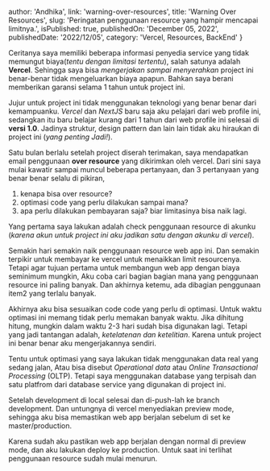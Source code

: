 
  author: 'Andhika',
  link: 'warning-over-resources',
  title: 'Warning Over Resources',
  slug: 'Peringatan penggunaan resource yang hampir mencapai limitnya.',
  isPublished: true,
  publishedOn: 'December 05, 2022',
  publishedDate: '2022/12/05',
  category: 'Vercel, Resources, BackEnd'
}

Ceritanya saya memiliki beberapa informasi penyedia service yang tidak memungut biaya(_tentu dengan limitasi tertentu_),
salah satunya adalah **Vercel**.
Sehingga saya bisa _mengerjakan sampai menyerahkan_ project ini benar-benar tidak mengeluarkan biaya apapun.
Bahkan saya berani memberikan garansi selama 1 tahun untuk project ini.

Jujur untuk project ini tidak menggunakan teknologi yang benar benar dari kemampuanku.
_Vercel_ dan _NextJS_ baru saja aku pelajari dari web profile ini, sedangkan itu baru belajar kurang dari 1 tahun dari web profile ini selesai di **versi 1.0**.
Jadinya struktur, design pattern dan lain lain tidak aku hiraukan di project ini (_yang penting Jadi!_).

<ImageBlur 
  alt="chris-curry" 
  src="/warning-vercel-over-resource.png" 
  width="500" 
  height="500" 
/>

Satu bulan berlalu setelah project diserah terimakan, saya mendapatkan email penggunaan **over resource** yang dikirimkan oleh vercel. Dari sini saya mulai kawatir sampai muncul beberapa pertanyaan, dan 3 pertanyaan yang benar benar selalu di pikiran,

1. kenapa bisa over resource?
2. optimasi code yang perlu dilakukan sampai mana?
3. apa perlu dilakukan pembayaran saja? biar limitasinya bisa naik lagi.

Yang pertama saya lakukan adalah check penggunaan resource di akunku (_karena akun untuk project ini aku jadikan satu dengan akunku di vercel_).

<ImageBlur 
  alt="chris-curry" 
  src="/graph-resource.png" 
  width="500" 
  height="500" 
/>

Semakin hari semakin naik penggunaan resource web app ini.
Dan semakin terpikir untuk membayar ke vercel untuk menaikkan limit resourcenya.
Tetapi agar tujuan pertama untuk membangun web app dengan biaya seminimum mungkin,
Aku coba cari bagian bagian mana yang penggunaan resource ini paling banyak.
Dan akhirnya ketemu, ada dibagian penggunaan item2 yang terlalu banyak.

<ImageBlur 
  alt="chris-curry" 
  src="/usage-resource.png" 
  width="500" 
  height="500" 
/>

Akhirnya aku bisa sesuaikan code code yang perlu di optimasi.
Untuk waktu optimasi ini memang tidak perlu memakan banyak waktu.
Jika dihitung hitung, mungkin dalam waktu 2-3 hari sudah bisa digunakan lagi.
Tetapi yang jadi tantangan adalah, _ketelatenan dan ketelitian_.
Karena untuk project ini benar benar aku mengerjakannya sendiri.

Tentu untuk optimasi yang saya lakukan tidak menggunakan data real yang sedang jalan,
Atau bisa disebut _Operational data_ atau _Online Transactional Processing_ (OLTP).
Tetapi saya menggunakan database yang terpisah dan satu platfrom dari database service yang digunakan di project ini.

<ImageBlur 
  alt="chris-curry" 
  src="/vercel-prod-preview.png" 
  width="500" 
  height="500" 
/>

Setelah development di local selesai dan di-push-lah ke branch development.
Dan untungnya di vercel menyediakan preview mode, sehingga aku bisa memastikan web app berjalan sebelum di set ke master/production.

<ImageBlur 
  alt="chris-curry" 
  src="/vercel-execute-time.png" 
  width="500" 
  height="500" 
/>

Karena sudah aku pastikan web app berjalan dengan normal di preview mode, dan aku lakukan deploy ke production.
Untuk saat ini terlihat penggunaan resource sudah mulai menurun.
